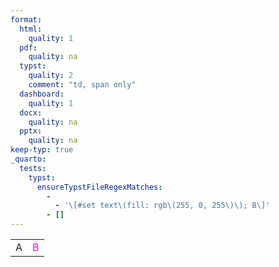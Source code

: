```yaml
---
format:
  html:
    quality: 1
  pdf:
    quality: na
  typst:
    quality: 2
    comment: "td, span only"
  dashboard:
    quality: 1
  docx:
    quality: na
  pptx:
    quality: na
keep-typ: true
_quarto:
  tests:
    typst:
      ensureTypstFileRegexMatches:
        -
          - '\[#set text\(fill: rgb\(255, 0, 255\)\); B\]'
        - []
---
```


```{=html}
<table>
    <tr><td>A</td><td style="color: magenta;">B</td></tr>
</table>
```

